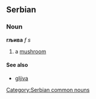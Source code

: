 ==Serbian==
===Noun===
'''гљива''' ''f s''
#a [[mushroom]]
====See also====
*[[gljiva]]
[[Category:Serbian common nouns]]